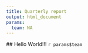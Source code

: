 ```yaml
---
title: Quarterly report
output: html_document
params:
  team: NA
---
```

 ## Hello World!!!
`r params$team`